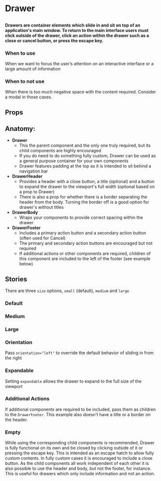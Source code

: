 
# Drawer

##

<h4>
  Drawers are container elements which slide in and sit on top of an application's main window. To return to the main interface users must click outside of the drawer, click an action within the drawer such as a close or cancel button, or press the escape key.
</h4>

### When to use 
When we want to focus the user’s attention on an interactive interface or a large amount of information

### When to not use
When there is too much negative space with the content required. Consider a modal in those cases.

## Props

<ArgsTable of={Drawer} />

## Anatomy:
* **Drawer**
    * This the parent component and the only one truly required, but its child components are highly encouraged
    * If you do need to do something fully custom, Drawer can be used as a general purpose container for your own components
    * Drawer features padding at the top as it is intended to sit behind a navigation bar
* **DrawerHeader**
    * Provides a header with a close button, a title (optional) and a button to expand the drawer to the viewport's full width (optional based on a prop to Drawer)
    * There is also a prop for whether there is a border separating the header from the body. Turning the border off is a good option for drawer's without titles
* **DrawerBody**
  * Wraps your components to provide correct spacing within the drawer
* **DrawerFooter**
  * Includes a primary action button and a secondary action button (often used for Cancel)
  * The primary and secondary action buttons are encouraged but not required
  * If additional actions or other components are required, children of this component are included to the left of the footer (see example below)

## Stories

There are three `size` options, `small` (default), `medium` and `large`

### Default

<Canvas>
  <Story id="components-drawer--default" />
</Canvas>

### Medium

<Canvas>
  <Story id="components-drawer--medium" />
</Canvas>

### Large

<Canvas>
  <Story id="components-drawer--large" />
</Canvas>

### Orientation

Pass `orientation="left"` to override the default behavior of sliding in from the right

<Canvas>
  <Story id="components-drawer--orientation" />
</Canvas>

### Expandable

Setting `expandable` allows the drawer to expand to the full size of the viewport

<Canvas>
  <Story id="components-drawer--expandable" />
</Canvas>

### Additional Actions

If additional components are required to be included, pass them as children to the `DrawerFooter`. This example also doesn't have a title or a border on the header.

<Canvas>
  <Story id="components-drawer--additional-actions" />
</Canvas>

### Empty

While using the corresponding child components is recommended, Drawer is fully functional on its own and be closed by clicking outside of it or pressing the escape key. This is intended as an escape hatch to allow fully custom contents. In fully custom cases it is encouraged to include a close button. As the child components all work independent of each other it is also possible to use the header and body, but not the footer, for instance. This is useful for drawers which only include information and not an action.

<Canvas>
  <Story id="components-drawer--empty" />
</Canvas>
